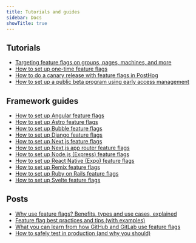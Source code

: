 ```yaml
---
title: Tutorials and guides
sidebar: Docs
showTitle: true
---
```


## Tutorials

- [Targeting feature flags on groups, pages, machines, and more](/tutorials/group-page-machine-flags)
- [How to set up one-time feature flags](/tutorials/one-time-feature-flags)																								
- [How to do a canary release with feature flags in PostHog](/tutorials/canary-release)
- [How to set up a public beta program using early access management](/tutorials/public-beta-program)

## Framework guides 

- [How to set up Angular feature flags](/tutorials/angular-analytics#setting-up-and-using-feature-flags)
- [How to set up Astro feature flags](/tutorials/astro-analytics#setting-up-server-side-feature-flags)
- [How to set up Bubble feature flags](/tutorials/bubble-analytics#customizing-components-with-feature-flags)
- [How to set up Django feature flags](/tutorials/django-analytics#4-setting-up-more-posthog-features)
- [How to set up Next.js feature flags](/tutorials/nextjs-analytics#setting-up-and-using-feature-flags)
- [How to set up Next.js app router feature flags](/tutorials/nextjs-app-directory-analytics#setting-up-feature-flags)
- [How to set up Node.js (Express) feature flags](/tutorials/node-express-analytics#setting-up-feature-flags)
- [How to set up React Native (Expo) feature flags](/tutorials/react-native-analytics#feature-flags)
- [How to set up Remix feature flags](/tutorials/remix-analytics#using-server-side-feature-flags)
- [How to set up Ruby on Rails feature flags](/tutorials/ruby-on-rails-analytics#using-feature-flags)
- [How to set up Svelte feature flags](/tutorials/svelte-analytics#using-feature-flags)

## Posts

- [Why use feature flags? Benefits, types and use cases, explained](/blog/feature-flag-benefits-use-cases)
- [Feature flag best practices and tips (with examples)](/blog/feature-flag-best-practices)
- [What you can learn from how GitHub and GitLab use feature flags](/blog/github-gitlab-feature-flags)
- [How to safely test in production (and why you should)](/product-engineers/testing-in-production)